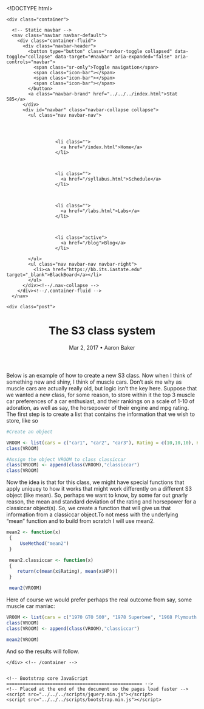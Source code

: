 <!DOCTYPE html>
<html lang="en">
  <head>
    <meta charset="utf-8">
    <meta name="description" content="Data Technologies for Statistics at Iowa State University.">
    <meta name="author" content="Heike Hofmann <hofmann@iastate.edu>">
    <!-- By The original uploader was Dick107 at English Wikipedia [GFDL (http://www.gnu.org/copyleft/fdl.html) or CC-BY-SA-3.0 (http://creativecommons.org/licenses/by-sa/3.0/)], via Wikimedia Commons https://commons.wikimedia.org/wiki/File%3APunch-card-5081.jpg-->

    <title>Stat 585</title>

    <!-- Bootstrap core CSS -->
    <link href="../../../css/bootstrap.min.css" rel="stylesheet">
    <link href="../../../css/extra.css" rel="stylesheet">

  </head>

  <body>

    <div class="container">

      <!-- Static navbar -->
      <nav class="navbar navbar-default">
        <div class="container-fluid">
          <div class="navbar-header">
            <button type="button" class="navbar-toggle collapsed" data-toggle="collapse" data-target="#navbar" aria-expanded="false" aria-controls="navbar">
              <span class="sr-only">Toggle navigation</span>
              <span class="icon-bar"></span>
              <span class="icon-bar"></span>
              <span class="icon-bar"></span>
            </button>
            <a class="navbar-brand" href="../../../index.html">Stat 585</a>
          </div>
          <div id="navbar" class="navbar-collapse collapse">
            <ul class="nav navbar-nav">
              
              
      				  
      				  
      				  <li class="">
      					<a href="/index.html">Home</a>
      				  </li>
      				
      				  
      				  
      				  <li class="">
      					<a href="/syllabus.html">Schedule</a>
      				  </li>
      				
      				  
      				  
      				  <li class="">
      					<a href="/labs.html">Labs</a>
      				  </li>
      				
      				  
      				  
      				  <li class="active">
      					<a href="/blog">Blog</a>
      				  </li>
      				
            </ul>
            <ul class="nav navbar-nav navbar-right">
              <li><a href="https://bb.its.iastate.edu" target="_blank">BlackBoard</a></li>
            </ul>
          </div><!--/.nav-collapse -->
        </div><!--/.container-fluid -->
      </nav>

    <div class="post">

  <header class="post-header">
    <h1 class="post-title">The S3 class system</h1>
    <p class="post-meta">Mar 2, 2017 • Aaron Baker</p>
  </header>

  <article class="post-content">
    Below is an example of how to create a new S3 class. Now when I think of something new and shiny, I think of muscle cars. Don't ask me why as muscle cars are actually really old, but logic isn't the key here. Suppose that we wanted a new class, for some reason, to store within it the top 3 muscle car preferences of a car enthusiast, and their rankings on a scale of 1-10 of adoration, as well as say, the horsepower of their engine and mpg rating. The first step is to create a list that contains the information that we wish to store, like so
```r
#Create an object

VROOM <- list(cars = c("car1", "car2", "car3"), Rating = c(10,10,10), HP = c(-999,-999,-999), MPG = c(-999,-999,-999))
class(VROOM)

#Assign the object VROOM to class classiccar
class(VROOM) <- append(class(VROOM),"classiccar")
class(VROOM)
```
Now the idea is that for this class, we might have special functions that apply uniquey to how it works that might work differently on a different S3 object (like mean). So, perhaps we want to know, by some far out gnarly reason, the mean and standard deviation of the rating and horsepower for a classiccar object(s). So, we create a function that will give us that information from a classiccar object.To not mess with the underlying "mean" function and to build from scratch I will use mean2.

```r
mean2 <- function(x)
 {
     UseMethod("mean2")
 }

 mean2.classiccar <- function(x)
 {
    return(c(mean(x$Rating), mean(x$HP)))
 }

 mean2(VROOM)

```

Here of course we would prefer perhaps the real outcome from say, some muscle car maniac:

```r
VROOM <- list(cars = c("1970 GTO 500", "1978 Superbee", "1968 Plymouth Road Runner"), Rating = c(10,9.8,9), HP = c(543,480,530), MPG = c(10.5,9.8,9))
class(VROOM)
class(VROOM) <- append(class(VROOM),"classiccar")

mean2(VROOM)
```

And so the results will follow.

  </article>

</div>

      
    </div> <!-- /container -->


    <!-- Bootstrap core JavaScript
    ================================================== -->
    <!-- Placed at the end of the document so the pages load faster -->
    <script src="../../../scripts/jquery.min.js"></script>
    <script src="../../../scripts/bootstrap.min.js"></script>
  </body>
</html>
